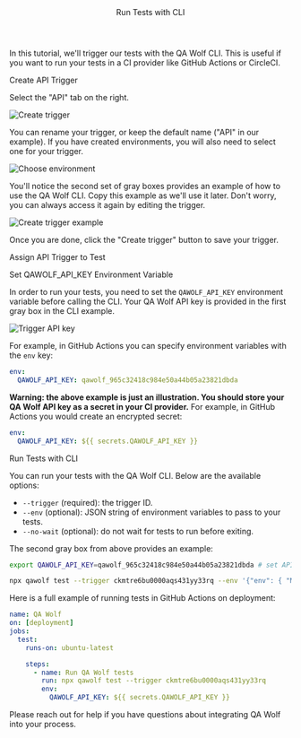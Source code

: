 

<Layout>

<Header>Run Tests with CLI</Header>

In this tutorial, we'll trigger our tests with the QA Wolf CLI. This is useful if you want to run your tests in a CI provider like <ExternalLink href="https://github.com/features/actions">GitHub Actions</ExternalLink> or <ExternalLink href="https://circleci.com">CircleCI</ExternalLink>.

<SubHeader>Create API Trigger</SubHeader>

<CreateTrigger description="when we call the QA Wolf CLI" />

Select the "API" tab on the right.

<Image
  alt="Create trigger"
  height={659}
  src="/docs/run-tests-with-cli/create-trigger.png"
  width={486}
/>

You can rename your trigger, or keep the default name ("API" in our example). If you have created <Link href="use-environment-variables">environments</Link>, you will also need to select one for your trigger.

<Image
  alt="Choose environment"
  height={159}
  src="/docs/run-tests-with-api/choose-environment.png"
  width={486}
/>

You'll notice the second set of gray boxes provides an example of how to use the QA Wolf CLI. Copy this example as we'll use it later. Don't worry, you can always access it again by editing the trigger.

<Image
  alt="Create trigger example"
  height={179}
  src="/docs/run-tests-with-cli/create-trigger-example.png"
  width={440}
/>

Once you are done, click the "Create trigger" button to save your trigger.

<SubHeader>Assign API Trigger to Test</SubHeader>

<AssignTrigger doc="run-tests-with-api" />

<SubHeader>Set QAWOLF_API_KEY Environment Variable</SubHeader>

In order to run your tests, you need to set the `QAWOLF_API_KEY` environment variable before calling the CLI. Your QA Wolf API key is provided in the first gray box in the CLI example.

<Image
  alt="Trigger API key"
  height={179}
  src="/docs/run-tests-with-cli/create-trigger-api-key.png"
  width={440}
/>

For example, in GitHub Actions you can <ExternalLink href="https://docs.github.com/en/actions/reference/environment-variables#about-environment-variables">specify environment variables</ExternalLink> with the `env` key:

```yaml
env:
  QAWOLF_API_KEY: qawolf_965c32418c984e50a44b05a23821dbda
```

**Warning: the above example is just an illustration. You should store your QA Wolf API key as a secret in your CI provider.** For example, in GitHub Actions you would <ExternalLink href="https://docs.github.com/en/actions/reference/encrypted-secrets#creating-encrypted-secrets-for-an-organization">create an encrypted secret</ExternalLink>:

```yaml
env:
  QAWOLF_API_KEY: ${{ secrets.QAWOLF_API_KEY }}
```

<SubHeader>Run Tests with CLI</SubHeader>

You can run your tests with the QA Wolf CLI. Below are the available options:

- `--trigger` (required): the trigger ID.
- `--env` (optional): JSON string of environment variables to pass to your tests.
- `--no-wait` (optional): do not wait for tests to run before exiting.

The second gray box from above provides an example:

```bash
export QAWOLF_API_KEY=qawolf_965c32418c984e50a44b05a23821dbda # set API key

npx qawolf test --trigger ckmtre6bu0000aqs431yy33rq --env '{"env": { "MY_VARIABLE": "secret" } }'
```

Here is a full example of running tests in <ExternalLink href="https://github.com/features/actions">GitHub Actions</ExternalLink> on deployment:

```yaml
name: QA Wolf
on: [deployment]
jobs:
  test:
    runs-on: ubuntu-latest

    steps:
      - name: Run QA Wolf tests
        run: npx qawolf test --trigger ckmtre6bu0000aqs431yy33rq
        env:
          QAWOLF_API_KEY: ${{ secrets.QAWOLF_API_KEY }}
```

Please <ExternalLink href="https://slack.qawolf.com">reach out for help</ExternalLink> if you have questions about integrating QA Wolf into your process.

<ViewRunHistory description="when you use the QA Wolf CLI" />

</Layout>
